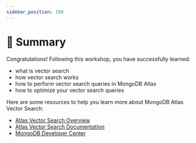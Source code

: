```yaml
---
sidebar_position: 100
---
```


# 🎯 Summary

Congratulations! Following this workshop, you have successfully learned:
* what is vector search
* how vector search works
* how to perform vector search queries in MongoDB Atlas
* how to optimize your vector search queries

Here are some resources to help you learn more about MongoDB Atlas Vector Search:
- [Atlas Vector Search Overview](https://www.mongodb.com/docs/atlas/atlas-vector-search/vector-search-overview?utm_campaign=devrel&utm_source=workshop&utm_medium=cta&utm_content=vector_search_workshop&utm_term=apoorva.joshi)
- [Atlas Vector Search Documentation](https://www.mongodb.com/docs/atlas/atlas-vector-search?utm_campaign=devrel&utm_source=workshop&utm_medium=cta&utm_content=vector_search_workshop&utm_term=apoorva.joshi)
- [MongoDB Developer Center](https://www.mongodb.com/developer?utm_campaign=devrel&utm_source=workshop&utm_medium=cta&utm_content=vector_search_workshop&utm_term=apoorva.joshi)